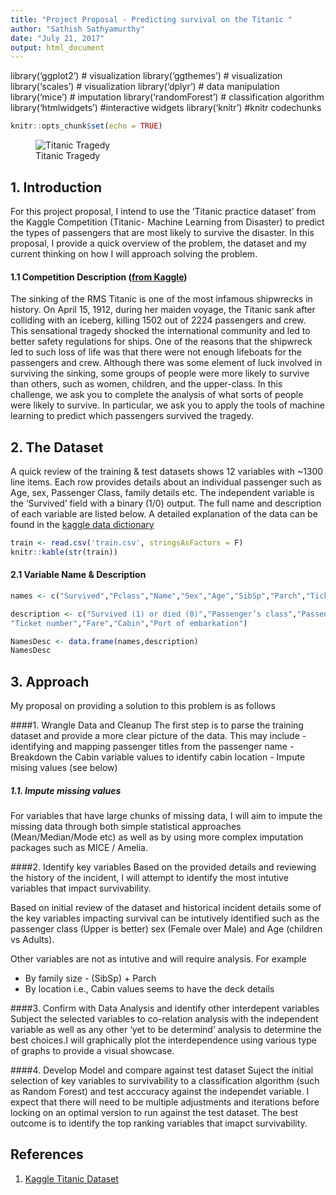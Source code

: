 ```yaml
---
title: "Project Proposal - Predicting survival on the Titanic "
author: "Sathish Sathyamurthy"
date: "July 21, 2017"
output: html_document
---
```

 library('ggplot2') # visualization
 library('ggthemes') # visualization
 library('scales') # visualization
 library('dplyr') # data manipulation
 library('mice') # imputation
 library('randomForest') # classification algorithm
 library('htmlwidgets') #interactive widgets
 library('knitr') #knitr codechunks
 
```r
knitr::opts_chunk$set(echo = TRUE)
```
![Titanic Tragedy](titanic.jpg)

## 1. Introduction

For this project proposal, I intend to use the 'Titanic practice dataset' from the Kaggle Competition (Titanic- Machine Learning from Disaster) to predict the types of passengers that are most likely to survive the disaster. In this proposal, I provide a quick overview of the problem, the dataset and my current thinking on how I will approach solving the problem.

#### 1.1 Competition Description ([from Kaggle](https://www.kaggle.com/c/titanic))
The sinking of the RMS Titanic is one of the most infamous shipwrecks in history. On April 15, 1912, during her maiden voyage, the Titanic sank after colliding with an iceberg, killing 1502 out of 2224 passengers and crew. This sensational tragedy shocked the international community and led to better safety regulations for ships.
One of the reasons that the shipwreck led to such loss of life was that there were not enough lifeboats for the passengers and crew. Although there was some element of luck involved in surviving the sinking, some groups of people were more likely to survive than others, such as women, children, and the upper-class.
In this challenge, we ask you to complete the analysis of what sorts of people were likely to survive. In particular, we ask you to apply the tools of machine learning to predict which passengers survived the tragedy.

## 2. The Dataset

A quick review of the training &  test datasets shows 12 variables with ~1300 line items. Each row provides details about an individual passenger such as Age, sex, Passenger Class, family details etc. The independent variable is the 'Survived' field with a binary (1/0) output.  The full name and description of each variable are listed below. A detailed explanation of the data can be found in the [kaggle data dictionary](https://www.kaggle.com/c/titanic/data)


```r
train <- read.csv('train.csv', stringsAsFactors = F)
knitr::kable(str(train))


```

#### 2.1 Variable Name & Description

```r

names <- c("Survived","Pclass","Name","Sex","Age","SibSp","Parch","Ticket","Fare","Cabin","Embarked")

description <- c("Survived (1) or died (0)","Passenger’s class","Passenger’s name","Passenger’s sex","Passenger’s age","Number of siblings & spouses aboard","Number of parents & children aboard",
"Ticket number","Fare","Cabin","Port of embarkation")

NamesDesc <- data.frame(names,description)
NamesDesc

```

## 3. Approach

My proposal on providing a solution to this problem is as follows

####1. Wrangle Data and Cleanup
The first step is to parse the training dataset and provide a more clear picture of the data. This may include 
 - identifying and mapping passenger titles from the passenger name
 - Breakdown the Cabin variable values to identify cabin location
 - Impute mising values (see below)

##### 1.1. Impute missing values
For variables that have large chunks of missing data, I will aim to impute the missing data through both simple statistical approaches (Mean/Median/Mode etc) as well as by using more complex imputation packages such as MICE / Amelia.

####2. Identify key variables 
Based on the provided details  and reviewing the history of the incident, I will attempt to identify the most intutive variables that impact  survivability. 

Based on initial review of the dataset and historical incident details some of the key variables impacting survival can be intutively identified such as  the passenger class (Upper is better) sex (Female over Male) and Age (children vs Adults). 

Other variables are not as intutive and will require analysis. For example 

- By family size  -  (SibSp) + Parch
- By location i.e.,  Cabin values seems to have the deck details


####3. Confirm with Data Analysis and identify other interdepent variables 
Subject the selected variables to co-relation analysis with the independent variable  as well as any other 'yet to be determind' analysis to determine the best choices.I will graphically plot the interdependence using various type of graphs to provide a visual showcase. 

####4. Develop Model and compare against test dataset
Suject the  initial selection of key variables to survivability to a classification algorithm (such as Random Forest)  and test acccuracy against the independet variable. I expect that there will need to be multiple adjustments and iterations before locking on an optimal version to run against the test dataset. The best outcome is to identify the top ranking variables that imapct survivability.


## References

1. [Kaggle Titanic Dataset](https://www.kaggle.com/c/titanic)




























